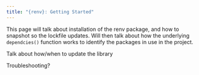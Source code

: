 ```yaml
---
title: "{renv}: Getting Started"
---
```


This page will talk about installation of the renv package, and how to snapshot so the lockfile updates. Will then talk about how the underlying `dependcies()` function works to identify the packages in use in the project.

Talk about how/when to update the library

Troubleshooting?
